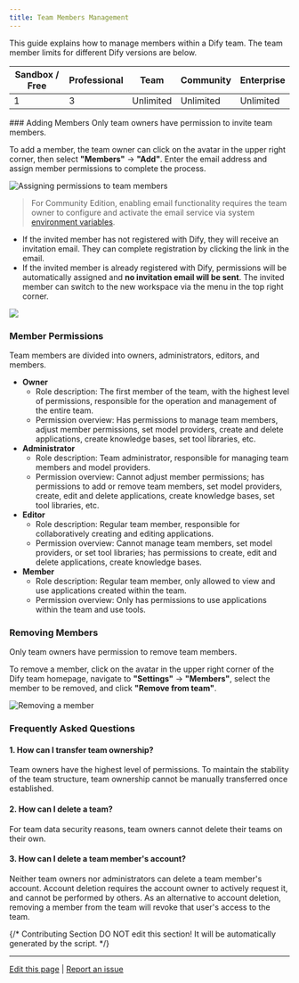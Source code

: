 ```yaml
---
title: Team Members Management
---
```



This guide explains how to manage members within a Dify team. The team member limits for different Dify versions are below.

<table>
  <thead>
    <tr>
      <th>Sandbox / Free</th>
      <th>Professional</th>
      <th>Team</th>
      <th>Community</th>
      <th>Enterprise</th>
    </tr>
  </thead>
  <tbody>
    <tr>
      <td>1</td>
      <td>3</td>
      <td>Unlimited</td>
      <td>Unlimited</td>
      <td>Unlimited</td>
    </tr>
  </tbody>
</table>
### Adding Members

<Info>
Only team owners have permission to invite team members.
</Info>

To add a member, the team owner can click on the avatar in the upper right corner, then select **"Members"** → **"Add"**. Enter the email address and assign member permissions to complete the process.

![Assigning permissions to team members](https://assets-docs.dify.ai/dify-enterprise-mintlify/en/guides/management/bbd0873959dd3fe342b7212b98e812ae.png)

> For Community Edition, enabling email functionality requires the team owner to configure and activate the email service via system [environment variables](/en/getting-started/install-self-hosted/environments).

- If the invited member has not registered with Dify, they will receive an invitation email. They can complete registration by clicking the link in the email.
- If the invited member is already registered with Dify, permissions will be automatically assigned and **no invitation email will be sent**. The invited member can switch to the new workspace via the menu in the top right corner.

![](https://assets-docs.dify.ai/dify-enterprise-mintlify/en/guides/management/93a6f055cfaf65dfe138e8ac332f71d1.png)

### Member Permissions

Team members are divided into owners, administrators, editors, and members.

* **Owner**
  * Role description: The first member of the team, with the highest level of permissions, responsible for the operation and management of the entire team.
  * Permission overview: Has permissions to manage team members, adjust member permissions, set model providers, create and delete applications, create knowledge bases, set tool libraries, etc.
* **Administrator**
  * Role description: Team administrator, responsible for managing team members and model providers.
  * Permission overview: Cannot adjust member permissions; has permissions to add or remove team members, set model providers, create, edit and delete applications, create knowledge bases, set tool libraries, etc.
* **Editor**
  * Role description: Regular team member, responsible for collaboratively creating and editing applications.
  * Permission overview: Cannot manage team members, set model providers, or set tool libraries; has permissions to create, edit and delete applications, create knowledge bases.
* **Member**
  * Role description: Regular team member, only allowed to view and use applications created within the team.
  * Permission overview: Only has permissions to use applications within the team and use tools.

### Removing Members

<Info>
Only team owners have permission to remove team members.
</Info>

To remove a member, click on the avatar in the upper right corner of the Dify team homepage, navigate to **"Settings"** → **"Members"**, select the member to be removed, and click **"Remove from team"**.

![Removing a member](https://assets-docs.dify.ai/dify-enterprise-mintlify/en/guides/management/0596a58b4fc59c9a0fae24bdff90b769.png)

### Frequently Asked Questions

#### 1. How can I transfer team ownership?

Team owners have the highest level of permissions. To maintain the stability of the team structure, team ownership cannot be manually transferred once established.

#### 2. How can I delete a team?

For team data security reasons, team owners cannot delete their teams on their own.

#### 3. How can I delete a team member's account?

Neither team owners nor administrators can delete a team member's account. Account deletion requires the account owner to actively request it, and cannot be performed by others. As an alternative to account deletion, removing a member from the team will revoke that user's access to the team.

{/*
Contributing Section
DO NOT edit this section!
It will be automatically generated by the script.
*/}

---

[Edit this page](https://github.com/langgenius/dify-docs/edit/main/en/guides/management/team-members-management.mdx) | [Report an issue](https://github.com/langgenius/dify-docs/issues/new?template=docs.yml)


